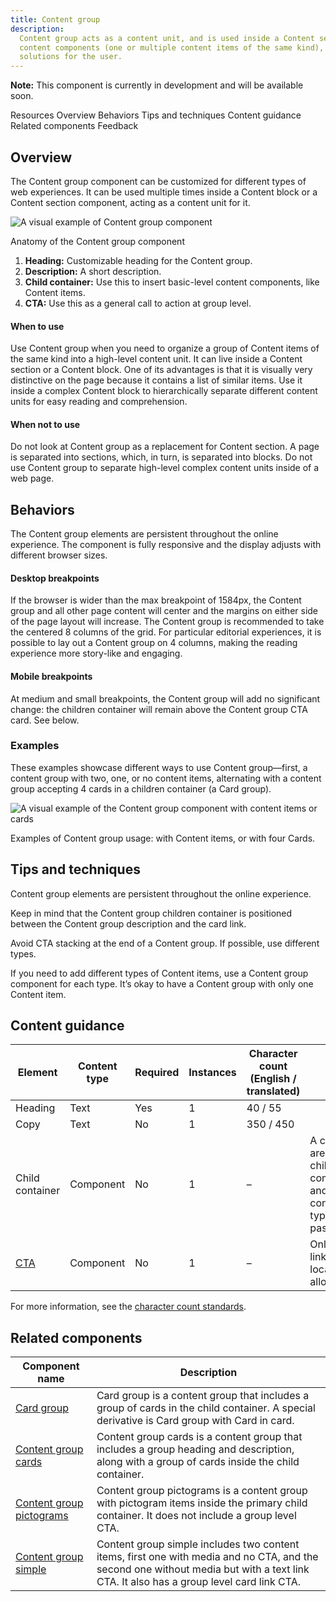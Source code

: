 ```yaml
---
title: Content group
description:
  Content group acts as a content unit, and is used inside a Content section or a Content block. It can contain basic
  content components (one or multiple content items of the same kind), bringing them together into highly-customized
  solutions for the user.
---
```



<ComponentDescription name="Content group" type="layout" />

<InlineNotification>

**Note:** This component is currently in development and will be available soon.

</InlineNotification>

<AnchorLinks>

<AnchorLink>Resources</AnchorLink>
<AnchorLink>Overview</AnchorLink>
<AnchorLink>Behaviors</AnchorLink>
<AnchorLink>Tips and techniques</AnchorLink>
<AnchorLink>Content guidance</AnchorLink>
<AnchorLink>Related components</AnchorLink>
<AnchorLink>Feedback</AnchorLink>

</AnchorLinks>

<ResourceLinks name="Content group" type="layout" />

## Overview

The Content group component can be customized for different types of web experiences. It can be used multiple times
inside a Content block or a Content section component, acting as a content unit for it.

<Row>

<Column colMd={8} colLg={8}>

![A visual example of Content group component](../../images/component/content-group/component--content-group--overview.png)

</Column>

</Row>

<Caption>Anatomy of the Content group component</Caption>

<br />

1. **Heading:** Customizable heading for the Content group.
2. **Description:** A short description.
3. **Child container:** Use this to insert basic-level content components, like Content items.
4. **CTA:** Use this as a general call to action at group level.

#### When to use

Use Content group when you need to organize a group of Content items of the same kind into a high-level content unit. It
can live inside a Content section or a Content block. One of its advantages is that it is visually very distinctive on
the page because it contains a list of similar items. Use it inside a complex Content block to hierarchically separate
different content units for easy reading and comprehension.

#### When not to use

Do not look at Content group as a replacement for Content section. A page is separated into sections, which, in turn, is
separated into blocks. Do not use Content group to separate high-level complex content units inside of a web page.

## Behaviors

The Content group elements are persistent throughout the online experience. The component is fully responsive and the
display adjusts with different browser sizes.

#### Desktop breakpoints

If the browser is wider than the max breakpoint of 1584px, the Content group and all other page content will center and
the margins on either side of the page layout will increase. The Content group is recommended to take the centered 8
columns of the grid. For particular editorial experiences, it is possible to lay out a Content group on 4 columns,
making the reading experience more story-like and engaging.

#### Mobile breakpoints

At medium and small breakpoints, the Content group will add no significant change: the children container will remain
above the Content group CTA card. See below.

### Examples

These examples showcase different ways to use Content group—first, a content group with two, one, or no content items,
alternating with a content group accepting 4 cards in a children container (a Card group).

<Row>

<Column colMd={8} colLg={6}>

![A visual example of the Content group component with content items or cards](../../images/component/content-group/component--content-group--showcase.gif)

<Caption>Examples of Content group usage: with Content items, or with four Cards.</Caption>

</Column>

</Row>

## Tips and techniques

Content group elements are persistent throughout the online experience.

Keep in mind that the Content group children container is positioned between the Content group description and the card
link.

Avoid CTA stacking at the end of a Content group. If possible, use different types.

If you need to add different types of Content items, use a Content group component for each type. It’s okay to have a
Content group with only one Content item.

## Content guidance

| Element                                                    | Content type | Required | Instances | Character count <br/>(English / translated) | Notes                                                                               |
| ---------------------------------------------------------- | ------------ | -------- | --------- | ------------------------------------------- | ----------------------------------------------------------------------------------- |
| Heading                                                    | Text         | Yes      | 1         | 40 / 55                                     |                                                                                     |
| Copy                                                       | Text         | No       | 1         | 350 / 450                                   |                                                                                     |
| Child container                                            | Component    | No       | 1         | –                                           | A container area that child components, and other content types can be passed into. |
| [CTA](https://www.ibm.com/standards/carbon/components/cta) | Component    | No       | 1         | –                                           | Only card link and local type allowed.                                               |

For more information, see the [character count standards](https://www.ibm.com/standards/carbon/guidelines/content#character-count-standards).

## Related components

| Component name                                                                                       | Description                                                                                                                                                                           |
| ---------------------------------------------------------------------------------------------------- | ------------------------------------------------------------------------------------------------------------------------------------------------------------------------------------- |
| [Card group](https://www.ibm.com/standards/carbon/components/card-group)                             | Card group is a content group that includes a group of cards in the child container. A special derivative is Card group with Card in card.                                            |
| [Content group cards](https://www.ibm.com/standards/carbon/components/content-group-cards)           | Content group cards is a content group that includes a group heading and description, along with a group of cards inside the child container.                                         |
| [Content group pictograms](https://www.ibm.com/standards/carbon/components/content-group-pictograms) | Content group pictograms is a content group with pictogram items inside the primary child container. It does not include a group level CTA.                                           |
| [Content group simple](https://www.ibm.com/standards/carbon/components/content-group-simple)         | Content group simple includes two content items, first one with media and no CTA, and the second one without media but with a text link CTA. It also has a group level card link CTA. |

<ComponentFooter name="Content group" type="layout" />
